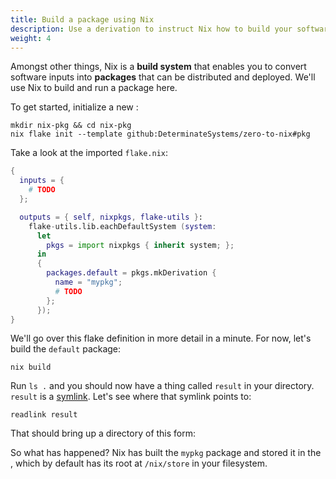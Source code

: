 ```yaml
---
title: Build a package using Nix
description: Use a derivation to instruct Nix how to build your software
weight: 4
---
```


Amongst other things, Nix is a **build system** that enables you to convert software inputs into
**packages** that can be distributed and deployed. We'll use Nix to build and run a package here.

To get started, initialize a new <Concept text="flake template" slug="flake-templates" />:

```shell
mkdir nix-pkg && cd nix-pkg
nix flake init --template github:DeterminateSystems/zero-to-nix#pkg
```

Take a look at the imported `flake.nix`:

```nix
{
  inputs = {
    # TODO
  };

  outputs = { self, nixpkgs, flake-utils }:
    flake-utils.lib.eachDefaultSystem (system:
      let
        pkgs = import nixpkgs { inherit system; };
      in
      {
        packages.default = pkgs.mkDerivation {
          name = "mypkg";
          # TODO
        };
      });
}
```

We'll go over this flake definition in more detail in a minute. For now, let's build the `default`
package:

```shell
nix build
```

Run `ls .` and you should now have a thing called `result` in your directory. `result` is a
[symlink]. Let's see where that symlink points to:

```shell
readlink result
```

That should bring up a directory of this form:

<NixStorePath pkg="mypkg" />

So what has happened? Nix has built the `mypkg` package and stored it in the <Concept text="Nix store" slug="nix-store" />,
which by default has its root at `/nix/store` in your filesystem.

[symlink]: https://en.wikipedia.org/wiki/Symbolic_link
